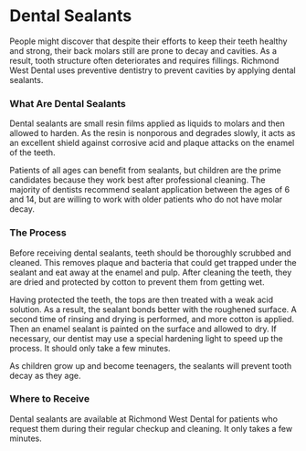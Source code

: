 # Dental Sealants

People might discover that despite their efforts to keep their teeth healthy and strong, their back molars still are prone to decay and cavities. As a result, tooth structure often deteriorates and requires fillings. Richmond West Dental uses preventive dentistry to prevent cavities by applying dental sealants.

### What Are Dental Sealants

Dental sealants are small resin films applied as liquids to molars and then allowed to harden. As the resin is nonporous and degrades slowly, it acts as an excellent shield against corrosive acid and plaque attacks on the enamel of the teeth.

Patients of all ages can benefit from sealants, but children are the prime candidates because they work best after professional cleaning. The majority of dentists recommend sealant application between the ages of 6 and 14, but are willing to work with older patients who do not have molar decay.

### The Process

Before receiving dental sealants, teeth should be thoroughly scrubbed and cleaned. This removes plaque and bacteria that could get trapped under the sealant and eat away at the enamel and pulp. After cleaning the teeth, they are dried and protected by cotton to prevent them from getting wet.

Having protected the teeth, the tops are then treated with a weak acid solution. As a result, the sealant bonds better with the roughened surface. A second time of rinsing and drying is performed, and more cotton is applied. Then an enamel sealant is painted on the surface and allowed to dry. If necessary, our dentist may use a special hardening light to speed up the process. It should only take a few minutes.

As children grow up and become teenagers, the sealants will prevent tooth decay as they age.

### Where to Receive

Dental sealants are available at Richmond West Dental for patients who request them during their regular checkup and cleaning. It only takes a few minutes.